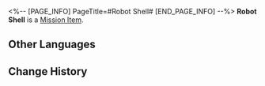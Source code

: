 <%-- [PAGE_INFO]
PageTitle=#Robot Shell#
[END_PAGE_INFO] --%>
{{Item Infobox
|id          = 140120
|image       = Item Robot Shell.png
|type        = Mission Item
|invCategory = Missions
|rarity      = 3
|effect      = 
|description = A metal casing removed from discarded robots. Maybe it can still be used.
}}
{{Description|''"It's common for animals to molt, but have you seen robots molt?"''}}
'''Robot Shell''' is a [[Mission Item]].

==Other Languages==
{{Other Languages
|en   = Robot Shell
|zhs  = 机械外壳
|zht  = 機械外殼
|ja   = 機械の外装
|ko   = 로봇 케이스
|es   = Cubierta mecánica
|fr   = Armature de robot
|ru   = Механический корпус
|th   = เกราะหุ่นยนต์
|vi   = Lớp Vỏ Máy Móc
|de   = Robotergehäuse
|id   = Kerangka Mekanik
|pt   = Carapaça de Robô
}}

==Change History==
{{Change History|2.0}}